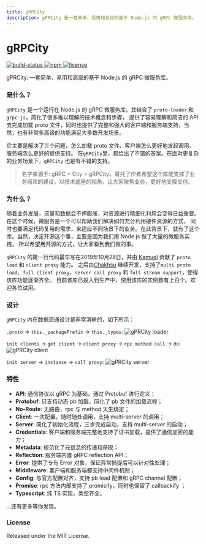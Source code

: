 ```yaml
---
title: gRPCity
description: gPRCity 是一套简单、易用和高级的基于 Node.js 的 gRPC 微服务库。
---
```



<LogoImage />

# gRPCity

<p className="_flex _h-6 _mt-4 _gap-2">
    <a href="https://github.com/chakhsu/grpcity" target="_blank">
        <img alt="build-status" src="https://github.com/chakhsu/grpcity/actions/workflows/build.yml/badge.svg" loading="lazy" decoding="async"></img>
    </a>
    <a href="https://www.npmjs.com/package/grpcity" target="_blank">
        <img alt="npm" src="https://img.shields.io/npm/v/grpcity" loading="lazy" decoding="async"></img>
    </a>
    <a href="https://github.com/chakhsu/grpcity/blob/main/LICENSE" target="_blank">
        <img alt="license" src="https://img.shields.io/npm/l/grpcity" loading="lazy" decoding="async"></img>
    </a>
</p>

gPRCity: 一套简单、易用和高级的基于 Node.js 的 gRPC 微服务库。

### 是什么？

`gRPCity` 是一个运行在 Node.js 的 gRPC 微服务库。其结合了 `proto-loader` 和 `grpc-js`，简化了很多难以理解的技术概念和步骤，
提供了容易理解和简洁的 API 去完成加载 proto 文件，同时也提供了完整和强大的客户端和服务端支持。当然，也有非常多高级的功能满足大多数开发场景。

它主要是解决了三个问题，怎么加载 proto 文件、客户端怎么更好地发起调用、服务端怎么更好的提供支持。
在`gRPCity`里，都给出了不错的答案。在面对更复杂的业务场景下，`gRPCity` 也是有不错的支持。

> 名字来源于: gRPC + City = gRPCity，寄托了作者希望这个库能支撑了业务城市的建设，以技术底座的视角，让大家聚焦业务，更好地支撑交付。

### 为什么？

随着业务发展，流量和数据会不停膨胀，对资源进行精细化利用会变得日益重要。在这个时候，微服务是一个可以帮助我们解决如何充分利用硬件资源的方式，
同时也要满足代码复用的需求，来适应不同场景下的业务。在此背景下，就有了这个库。当然，决定开源这个事，主要是因为我们用 Node.js 做了大量的微服务实践，
所以希望用开源的方式，让大家看到我们做的事。

`gRPCity` 的第一行代码最早写在2019年10月28日，并由 [Kamuel](https://github.com/k7) 贡献了 `proto load` 和 `client proxy` 能力。
之后由[Chakhsu](https://github.com/chakhsu) 继续开发，支持了`multi proto load`、`full client proxy`、`server call proxy` 和 `full stream support`，使得该库功能逐渐齐全。
目前该库已投入到生产中，使用该库的实例数有上百个。欢迎各位试用。

### 设计

`gRPCity` 内在数据流通设计是非常清晰的，如下所示：

`.proto` -> `this._packagePrefix` -> `this._types`:
![gPRCity loader](/img/grpcity-loader.svg)

`init clients` -> `get client` -> `client proxy` -> `rpc method call` -> `do`:
![gPRCity client](/img/grpcity-client.svg)

`init server` -> `instance` -> `call proxy`:
![gPRCity server](/img/grpcity-server.svg)

### 特性

- **API**: 通信协议以 gRPC 为基础，通过 Protobuf 进行定义；
- **Protobuf**: 只支持动态 pb 加载，简化了 pb 文件的加载流程；
- **No-Route**: 无路由，rpc 与 method 天生绑定；
- **Client**: 一次配置，随时随处调用，支持 multi-server 的调用；
- **Server**: 简化了初始化流程，三步完成启动，支持 multi-server 的启动；
- **Credentials**: 客户端和服务端完整地支持了证书加载，提供了通信加密的能力；
- **Metadata**: 规范化了元信息的传递和获取；
- **Reflection**: 服务端内置 gRPC reflection API；
- **Error**: 提供了专有 Error 对象，保证异常捕捉后可以针对性处理；
- **Middleware**: 客户端和服务端都支持中间件机制；
- **Config**: 与官方配置对齐，支持 pb load 配置和 gRPC channel 配置；
- **Promise**: rpc 方法内部支持了 promisify，同时也保留了 callbackify ；
- **Typescript**: 纯 TS 实现，类型齐全。

...还有更多等你发现。

### License

Released under the MIT License.
